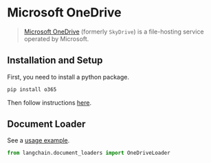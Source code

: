 # Microsoft OneDrive

>[Microsoft OneDrive](https://en.wikipedia.org/wiki/OneDrive) (formerly `SkyDrive`) is a file-hosting service operated by Microsoft.

## Installation and Setup

First, you need to install a python package.

```bash
pip install o365
```

Then follow instructions [here](/docs/modules/data_io/document_loaders/integrations/microsoft_onedrive.ipynb).

## Document Loader

See a [usage example](/docs/modules/data_io/document_loaders/integrations/microsoft_onedrive.ipynb).


```python
from langchain.document_loaders import OneDriveLoader
```
